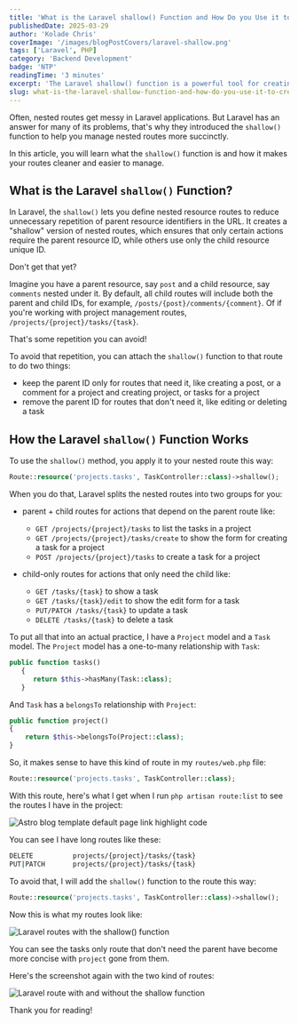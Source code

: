 ```yaml
---
title: 'What is the Laravel shallow() Function and How Do you Use it to Create Nested Routes?'
publishedDate: 2025-03-29
author: 'Kolade Chris'
coverImage: '/images/blogPostCovers/laravel-shallow.png'
tags: ['Laravel', PHP]
category: 'Backend Development'
badge: 'NTP'
readingTime: '3 minutes'
excerpt: 'The Laravel shallow() function is a powerful tool for creating cleaner and more manageable nested routes in your application'
slug: what-is-the-laravel-shallow-function-and-how-do-you-use-it-to-create-nested-route
---
```


Often, nested routes get messy in Laravel applications. But Laravel has an answer for many of its problems, that's why they introduced the `shallow()` function to help you manage nested routes more succinctly.

In this article, you will learn what the `shallow()` function is and how it makes your routes cleaner and easier to manage.

## What is the Laravel `shallow()` Function?

In Laravel, the `shallow()` lets you define nested resource routes to reduce unnecessary repetition of parent resource identifiers in the URL. It creates a "shallow" version of nested routes, which ensures that only certain actions require the parent resource ID, while others use only the child resource unique ID.

Don't get that yet?

Imagine you have a parent resource, say `post` and a child resource, say `comments` nested under it. By default, all child routes will include both the parent and child IDs, for example, `/posts/{post}/comments/{comment}`. Of if you're working with project management routes, `/projects/{project}/tasks/{task}`.

That's some repetition you can avoid!

To avoid that repetition, you can attach the `shallow()` function to that route to do two things:

- keep the parent ID only for routes that need it, like creating a post, or a comment for a project and creating project, or tasks for a project
- remove the parent ID for routes that don't need it, like editing or deleting a task

## How the Laravel `shallow()` Function Works

To use the `shallow()` method, you apply it to your nested route this way:

```php
Route::resource('projects.tasks', TaskController::class)->shallow();
```

When you do that, Laravel splits the nested routes into two groups for you:

- parent + child routes for actions that depend on the parent route like:

  - `GET /projects/{project}/tasks` to list the tasks in a project
  - `GET /projects/{project}/tasks/create` to show the form for creating a task for a project
  - `POST /projects/{project}/tasks` to create a task for a project

- child-only routes for actions that only need the child like:
  - `GET /tasks/{task}` to show a task
  - `GET /tasks/{task}/edit` to show the edit form for a task
  - `PUT/PATCH /tasks/{task}` to update a task
  - `DELETE /tasks/{task}` to delete a task

To put all that into an actual practice, I have a `Project` model and a `Task` model. The `Project` model has a one-to-many relationship with `Task`:

```php
public function tasks()
   {
      return $this->hasMany(Task::class);
   }
```

And `Task` has a `belongsTo` relationship with `Project`:

```php
public function project()
{
    return $this->belongsTo(Project::class);
}
```

So, it makes sense to have this kind of route in my `routes/web.php` file:

```php
Route::resource('projects.tasks', TaskController::class);
```

With this route, here's what I get when I run `php artisan route:list` to see the routes I have in the project:

![Astro blog template default page link highlight code](../../../public/images/blogPostImages/laravel-shallow/long-routes.png)

You can see I have long routes like these:

```bash
DELETE          projects/{project}/tasks/{task}
PUT|PATCH       projects/{project}/tasks/{task}
```

To avoid that, I will add the `shallow()` function to the route this way:

```php
Route::resource('projects.tasks', TaskController::class)->shallow();
```

Now this is what my routes look like:

![Laravel routes with the shallow() function](../../../public/images/blogPostImages/laravel-shallow/concise-routes.png)

You can see the tasks only route that don't need the parent have become more concise with `project` gone from them.

Here's the screenshot again with the two kind of routes:

![Laravel route with and without the shallow function](../../../public/images/blogPostImages/laravel-shallow/with-shallow-and-without.png)

Thank you for reading!

